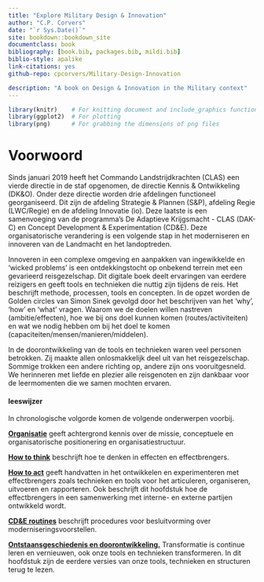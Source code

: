 ```yaml
---
title: "Explore Military Design & Innovation"
author: "C.P. Corvers"
date: "`r Sys.Date()`"
site: bookdown::bookdown_site
documentclass: book
bibliography: [book.bib, packages.bib, mildi.bib]
biblio-style: apalike
link-citations: yes
github-repo: cpcorvers/Military-Design-Innovation

description: "A book on Design & Innovation in the Military context"
---
```

```r
library(knitr)    # For knitting document and include_graphics function
library(ggplot2)  # For plotting
library(png)      # For grabbing the dimensions of png files
```
<!-- # Military Design & Innovation {-} -->
# Voorwoord {-}
Sinds januari 2019 heeft het Commando Landstrijdkrachten (CLAS) een vierde directie in de staf opgenomen, de directie Kennis & Ontwikkeling (DK&O). Onder deze directie worden drie afdelingen functioneel georganiseerd. Dit zijn de afdeling Strategie & Plannen (S&P), afdeling Regie (LWC/Regie) en de afdeling Innovatie (io). Deze laatste is een samenvoeging van de programma's De Adaptieve Krijgsmacht - CLAS (DAK-C) en Concept Development & Experimentation (CD&E). Deze organisatorische verandering is een volgende stap in het moderniseren en innoveren van de Landmacht en het landoptreden.

Innoveren in een complexe omgeving en aanpakken van ingewikkelde en 'wicked problems' is een ontdekkingstocht op onbekend terrein met een gevarieerd reisgezelschap. Dit digitale boek deelt ervaringen van eerdere reizigers en geeft tools en technieken die nuttig zijn tijdens de reis. Het beschrijft methode, processen, tools en concepten. In de opzet worden de Golden circles van Simon Sinek gevolgd door het beschrijven van het 'why', 'how' en 'what' vragen. Waarom we de doelen willen nastreven (ambitie/effecten), hoe we bij ons doel kunnen komen (routes/activiteiten) en wat we nodig hebben om bij het doel te komen (capaciteiten/mensen/manieren/middelen).

In de doorontwikkeling van de tools en technieken waren veel personen betrokken. Zij maakte allen onlosmakkelijk deel uit van het reisgezelschap. Sommige trokken een andere richting op, andere zijn ons vooruitgesneld. We herinneren met liefde en plezier alle reisgenoten en zijn dankbaar voor de leermomenten die we samen mochten ervaren.

#### leeswijzer {-}
<!--
```r
# img_dir <-
img1_path <- "data/keynote-slides/20200430-CDE-Designprocess/20200430-CDE-Designprocess.002.png"
img1 <- readPNG(img1_path, native = TRUE, info = TRUE)
knitr::include_graphics(img1_path)
```
-->
<!-- ![](_bookdown_files/images/keynote-slides/20200430-CDE-Designprocess/20200430-CDE-Designprocess.002.png) -->

In chronologische volgorde komen de volgende onderwerpen voorbij.

**[Organisatie](#cde-algemeen)**
geeft achtergrond kennis over de missie, conceptuele en organisatorische positionering en organisatiestructuur.

**[How to think](#kort-cyclisch-moderniseren)**
beschrijft hoe te denken in effecten en effectbrengers.

**[How to act](#cde-design-model)**
geeft handvatten in het ontwikkelen en experimenteren met effectbrengers zoals technieken en tools voor het articuleren, organiseren, uitvoeren en rapporteren. Ook beschrijft dit hoofdstuk hoe de effectbrengers in een samenwerking met interne- en externe partijen ontwikkeld wordt.

**[CD&E routines](#cde-routines)**
beschrijft procedures voor besluitvorming over moderniseringsvoorstellen.

**[Ontstaansgeschiedenis en doorontwikkeling.](#cde-process)**
Transformatie is continue leren en vernieuwen, ook onze tools en technieken transformeren. In dit hoofdstuk zijn de eerdere versies van onze tools, technieken en structuren terug te lezen.
